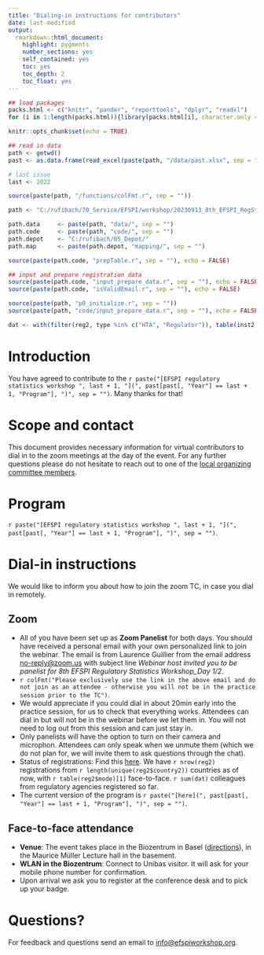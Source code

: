 ```yaml
---
title: "Dialing-in instructions for contributors"
date: last-modified
output: 
  rmarkdown::html_document:
    highlight: pygments
    number_sections: yes
    self_contained: yes
    toc: yes
    toc_depth: 2
    toc_float: yes
---
```


```r
## load packages
packs.html <- c("knitr", "pander", "reporttools", "dplyr", "readxl")
for (i in 1:length(packs.html)){library(packs.html[i], character.only = TRUE)}

knitr::opts_chunk$set(echo = TRUE)

## read in data
path <- getwd()
past <- as.data.frame(read_excel(paste(path, "/data/past.xlsx", sep = ""), col_types = NULL))

# last issue 
last <- 2022

source(paste(path, "/functions/colFmt.r", sep = ""))

path <- "C:/rufibach/70_Service/EFSPI/workshop/20230913_8th_EFSPI_RegStat_Basel/30 registrations/"

path.data     <- paste(path, "data/", sep = "")
path.code     <- paste(path, "code/", sep = "")
path.depot    <- "C:/rufibach/05_Depot/"
path.map      <- paste(path.depot, "mapping/", sep = "")

source(paste(path.code, "prepTable.r", sep = ""), echo = FALSE)

## input and prepare registration data
source(paste(path.code, "input_prepare_data.r", sep = ""), echo = FALSE)
source(paste(path.code, "isValidEmail.r", sep = ""), echo = FALSE)

source(paste(path, "p0_initialize.r", sep = ""))
source(paste(path, "code/input_prepare_data.r", sep = ""), echo = FALSE)

dat <- with(filter(reg2, type %in% c("HTA", "Regulator")), table(inst2, mode))
```

# Introduction

You have agreed to contribute to the `r paste("[EFSPI regulatory statistics workshop ", last + 1, "](", past[past[, "Year"] == last + 1, "Program"], ")", sep = "")`. Many thanks for that!

# Scope and contact

This document provides necessary information for virtual contributors to dial in to the zoom meetings at the day of the event. For any further questions please do not hesitate to reach out to one of the [local organizing committee members](local.html).

# Program

`r paste("[EFSPI regulatory statistics workshop ", last + 1, "](", past[past[, "Year"] == last + 1, "Program"], ")", sep = "")`.

# Dial-in instructions

We would like to inform you about how to join the zoom TC, in case you dial in remotely.

## Zoom

- All of you have been set up as **Zoom Panelist** for both days. You should have received a personal email with your own personalized link to join the webinar. The email is from Laurence Guillier from the email address <no-reply@zoom.us> with subject line _Webinar host invited you to be panelist for 8th EFSPI Regulatory Statistics Workshop_Day 1/2_.
- `r colFmt("Please exclusively use the link in the above email and do not join as an attendee - otherwise you will not be in the practice session prior to the TC")`. 
- We would appreciate if you could dial in about 20min early into the practice session, for us to check that everything works. Attendees can dial in but will not be in the webinar before we let them in. You will not need to log out from this session and can just stay in.
- Only panelists will have the option to turn on their camera and microphon. Attendees can only speak when we unmute them (which we do not plan for, we will invite them to ask questions through the chat).
- Status of registrations: Find this [here](https://efspieurope.github.io/workshop/data/2023/analysis2023.html). We have `r nrow(reg2)` registrations from `r length(unique(reg2$country2))` countries as of now, with `r table(reg2$mode)[1]` face-to-face. `r sum(dat)` colleagues from regulatory agencies registered so far.
- The current version of the program is `r paste("[here](", past[past[, "Year"] == last + 1, "Program"], ")", sep = "")`.

## Face-to-face attendance

- **Venue**: The event takes place in the Biozentrum in Basel ([directions](next.html)), in the Maurice Müller Lecture hall in the basement.
- **WLAN in the Biozentrum**: Connect to Unibas visitor. It will ask for your mobile phone number for confirmation.
- Upon arrival we ask you to register at the conference desk and to pick up your badge.

# Questions?

For feedback and questions send an email to [info@efspiworkshop.org](mailto:info@efspiworkshop.org).



